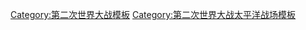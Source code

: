 {{Campaignbox
|title = [[太平洋战争]]
|name = Campaignbox 太平洋战争
|listclass = hlist
|battles = 
'''[[第二次世界大戰太平洋戰區|中太平洋战区]]'''
* '''[[珍珠港事件|夏威夷]]'''
* [[威克島戰役|威克島]]
* [[馬紹爾及吉爾伯特群島突襲|马绍尔及吉尔伯特群岛]]
* {{link-en|K作战|Operation K}}
* [[空袭东京|杜立特空袭]]
* [[中途岛海战|中途岛]]
* [[RY作战]]
* [[吉爾伯特-馬紹爾群島战役|吉尔伯特及马绍尔群岛]]
* [[馬里亞納群島及帕勞戰役|马里亚纳群岛及帕劳]]
* [[硫磺及琉球群島戰事|火山及琉球群岛]]
* {{link-en|囚徒行动|Operation Inmate}}
'''{{link-en|第二次世界大战印度洋战区|Indian Ocean in World War II|印度洋战区}}'''
* {{link-en|日本入侵印度洋|Japanese raiders in the Indian Ocean}}
* {{link-en|日本入侵安达曼群岛|Japanese occupation of the Andaman Islands|安达曼群岛}}
* [[圣诞岛战役|圣诞岛]]
* [[印度洋空襲|第1次印度洋]]
* {{link-en|刺刀行动|Operation Stab|孟加拉湾}}
* {{link-en|印度洋突袭 (1944年)|Indian Ocean raid (1944)|第2次印度洋}}
'''[[第二次世界大战东南亚战区|东南亚战区]]'''
* [[日軍入侵法屬印度支那|印度支那 (1940年)]]
* [[第二次泰法戰爭|泰法战争]]
* [[日本入侵泰国战争|入侵泰国]]
* [[马来亚战役|马来亚]]
* [[香港保衛戰|香港]]
* [[新加坡戰役|新加坡]]
* [[三九政变|印度支那 (1945年)]]
* [[馬六甲海戰|马六甲海峡]]
* {{link-en|法学家行动|Operation Jurist}}
* {{link-en|急潮行动|Operation Tiderace}}
* {{link-en|拉链行动|Operation Zipper}}
* {{link-en|东南亚轰炸 (1944年－1945年)|Bombing of South-East Asia (1944–45)|东南亚轰炸 (1944年－45年)}}
''' [[緬甸戰役|缅甸战区]]'''
* {{link-en|日本入侵缅甸|Japanese invasion of Burma|缅甸 (1941年－42年)}}
* {{link-en|缅甸战役 (1942年－1943年)|Burma Campaign 1942–43|缅甸 (1942年－43年)}}
* {{link-en|缅甸战役 (1944年)|Burma Campaign 1944|缅甸 (1944年)}}
* {{link-en|缅甸战役 (1944年－1945年)|Burma Campaign 1944–45|缅甸 (1944年－45年)}}
'''[[第二次世界大战西南太平洋战区|西南太平洋战区]]'''
* [[荷蘭東印度群島戰役|荷属东印度 (1941年－42年)]]
* [[菲律賓戰役 (1941年－1942年)|菲律宾 (1941年－42年)]]
* [[索羅門群島戰役|所罗门群岛]]
* [[珊瑚海海战|珊瑚海]]
* [[帝汶戰役|葡属帝汶战役]]
* [[新幾內亞戰役]]
* [[菲律賓戰役 (1944年至1945年)|菲律宾 (1944年－45年)]]
* [[婆羅洲戰役 (1945年)|婆罗洲 (1945年)]]
* [[轴心国在澳大利亚水域的军事活动|澳大利亚]]
'''[[美洲戰區 (第二次世界大戰)|北美战区]]'''
* {{link-en|轰击埃尔伍德|Bombardment of Ellwood|埃尔伍德}}
* [[阿留申群島戰役|阿留申群岛]]
* {{link-en|轰击伊斯特万角灯塔|American Theater (World War II)#Bombardment of Estevan Point Lighthouse|伊斯特万角灯塔}}
* {{link-en|轰击史蒂文斯堡|Bombardment of Fort Stevens|史蒂文斯堡}}
* {{link-en|瞭望空袭|Lookout Air Raids}}
* [[气球炸弹]]
* {{link-en|呼啦圈计划|Project Hula}}
* {{link-en|PX行动|Operation PX}}
'''[[日本本土戰役|日本本土战区]]'''
* [[空袭日本|空袭]]
** [[東京大轟炸|东京]]
** [[横须贺空袭|横须贺]]
** [[吳港空襲|吴港]]
* {{link-en|日本空袭马里亚纳群岛|Japanese air attacks on the Mariana Islands|马里亚纳群岛}}
* [[飢餓行動]]
* [[二战期间同盟国海军对日炮击|海军炮击]]
* [[相模灣海戰|相模湾]]
* [[庫頁島戰役 (1945年)|库页岛]]
* [[千島群島登陸行動|千岛群岛]]
* [[廣島與長崎原子彈爆炸|原子彈轟炸]]
** [[广岛市原子弹爆炸|广岛]]
** [[長崎市原子彈爆炸|长崎]]
* [[没落行动]]
* '''[[日本投降]]'''
'''[[蘇日戰爭|满洲及朝鲜战区]]'''
* [[關東軍特種演習|关东军]]
* [[苏联入侵满洲]]
* {{link-en|牡丹江战役|Battle of Mutanchiang|牡丹江}}
* {{link-en|清津行动|Seishin Operation}}
----
'''[[中国抗日战争|中国战区：抗日战争]]'''
}}
<noinclude>
[[Category:第二次世界大战模板]]
[[Category:第二次世界大战太平洋战场模板]]
</noinclude>